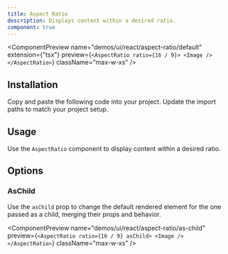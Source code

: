 ```yaml
---
title: Aspect Ratio
description: Displays content within a desired ratio.
component: true
---
```


<ComponentPreview
  name="demos/ui/react/aspect-ratio/default"
  extension={"tsx"}
  preview={`<AspectRatio ratio={16 / 9}>
  <Image />
</AspectRatio>`}
  className="max-w-xs"
/>

## Installation

<Steps>
  <Step>Copy and paste the following code into your project.</Step>
  <ComponentSource
    name={["ui/react/aspect-ratio"]}
    extension={["tsx"]}
  />
  <Step>Update the import paths to match your project setup.</Step>
</Steps>

## Usage

Use the `AspectRatio` component to display content within a desired ratio.

## Options

### AsChild

Use the `asChild` prop to change the default rendered element for the one passed as a child, merging their props and behavior.

<ComponentPreview
  name="demos/ui/react/aspect-ratio/as-child"
  preview={`<AspectRatio ratio={16 / 9} asChild>
  <Image />
</AspectRatio>`}
  className="max-w-xs"
/>
